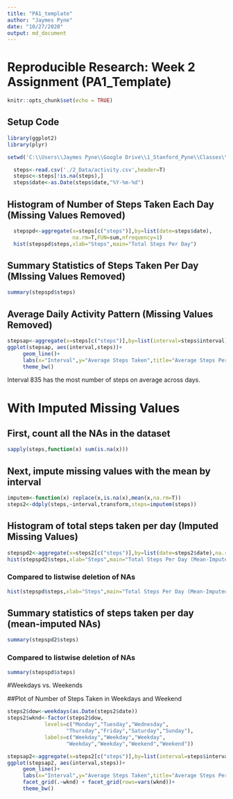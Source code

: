 ---
title: "PA1_template"
author: "Jaymes Pyne"
date: "10/27/2020"
output: md_document
---
# Reproducible Research: Week 2 Assignment (PA1_Template)

```{r setup, include=FALSE}
knitr::opts_chunk$set(echo = TRUE)
```

## Setup Code

```{r steps, echo=T} 
library(ggplot2)
library(plyr)

setwd('C:\\Users\\Jaymes Pyne\\Google Drive\\1_Stanford_Pyne\\Classes\\Coursera\\Data_Science_Specialization\\5 Reproducible Research')

  steps<-read.csv('./2_Data/activity.csv',header=T)
  stepsc<-steps[!is.na(steps),]
  steps$date<-as.Date(steps$date,"%Y-%m-%d")
```

## Histogram of Number of Steps Taken Each Day (Missing Values Removed)
```{r,echo=T}
  stepspd<-aggregate(x=steps[c("steps")],by=list(date=steps$date),
                     na.rm=T,FUN=sum,nfrequency=1)
  hist(stepspd$steps,xlab="Steps",main="Total Steps Per Day")
```

## Summary Statistics of Steps Taken Per Day (MIssing Values Removed)

```{r stepspd, echo=T}
summary(stepspd$steps)
```

## Average Daily Activity Pattern (Missing Values Removed)

```{r, echo=T}
stepsap<-aggregate(x=steps[c("steps")],by=list(interval=steps$interval),na.rm=T,mean)
ggplot(stepsap, aes(interval,steps))+
	 geom_line()+
	 labs(x="Interval",y="Average Steps Taken",title="Average Steps Per Interval Across All Days")+
	 theme_bw()
```

Interval 835 has the most number of steps on average across days.

# With Imputed Missing Values

## First, count all the NAs in the dataset

```{r,echo=T}
sapply(steps,function(x) sum(is.na(x)))
```

## Next, impute missing values with the mean by interval

```{r,echo=T}
imputem<-function(x) replace(x,is.na(x),mean(x,na.rm=T))
steps2<-ddply(steps,~interval,transform,steps=imputem(steps))
```

## Histogram of total steps taken per day (Imputed Missing Values)
```{r,echo=T}
stepspd2<-aggregate(x=steps2[c("steps")],by=list(date=steps2$date),na.rm=T,FUN=sum,nfrequency=1)
hist(stepspd2$steps,xlab="Steps",main="Total Steps Per Day (Mean-Imputed NAs)")
```

### Compared to listwise deletion of NAs
```{r,echo=T}
hist(stepspd$steps,xlab="Steps",main="Total Steps Per Day (Mean-Imputed NAs)")
```

## Summary statistics of steps taken per day (mean-imputed NAs)

```{r,echo=T}
summary(stepspd2$steps)
```

### Compared to listwise deletion of NAs

```{r,echo=T}
summary(stepspd$steps)
```

#Weekdays vs. Weekends

##Plot of Number of Steps Taken in Weekdays and Weekend	

```{r,echo=T}
steps2$dow<-weekdays(as.Date(steps2$date))
steps2$wknd<-factor(steps2$dow,
			levels=c("Monday","Tuesday","Wednesday",
				   "Thursday","Friday","Saturday","Sunday"),
			labels=c("Weekday","Weekday","Weekday",
				   "Weekday","Weekday","Weekend","Weekend"))

stepsap2<-aggregate(x=steps2[c("steps")],by=list(interval=steps$interval,wknd=steps2$wknd),na.rm=T,mean)
ggplot(stepsap2, aes(interval,steps))+
	 geom_line()+
	 labs(x="Interval",y="Average Steps Taken",title="Average Steps Per Interval By Weekdays and Weekends")+
	 facet_grid(.~wknd) + facet_grid(rows=vars(wknd))+
	 theme_bw()
```












